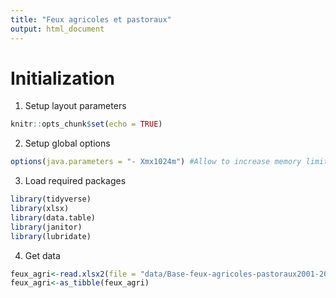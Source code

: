 ```yaml
---
title: "Feux agricoles et pastoraux"
output: html_document
---
```


# Initialization

1.  Setup layout parameters

```r
knitr::opts_chunk$set(echo = TRUE)
```

2.  Setup global options

```r
options(java.parameters = "- Xmx1024m") #Allow to increase memory limit
```

3.  Load required packages

```r
library(tidyverse)
library(xlsx)
library(data.table)
library(janitor)
library(lubridate)
```

4.  Get data

```r
feux_agri<-read.xlsx2(file = "data/Base-feux-agricoles-pastoraux2001-2021-10092021.xlsx",sheetName = "feux agricoles")
feux_agri<-as_tibble(feux_agri)
```
